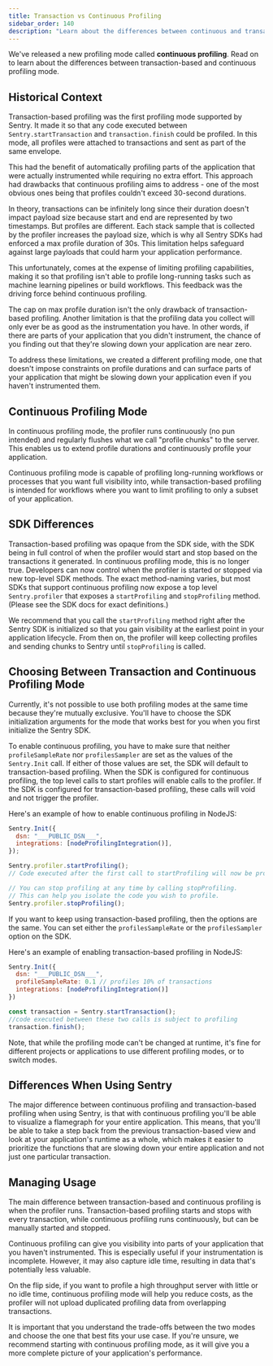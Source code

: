 ```yaml
---
title: Transaction vs Continuous Profiling
sidebar_order: 140
description: "Learn about the differences between continuous and transaction-based profiling."
---
```


We've released a new profiling mode called **continuous profiling**. Read on to learn about the differences between transaction-based and continuous profiling mode.

## Historical Context

Transaction-based profiling was the first profiling mode supported by Sentry. It made it so that any code executed between `Sentry.startTransaction` and `transaction.finish` could be profiled. In this mode, all profiles were attached to transactions and sent as part of the same envelope.

This had the benefit of automatically profiling parts of the application that were actually instrumented while requiring no extra effort. This approach had drawbacks that continuous profiling aims to address - one of the most obvious ones being that profiles couldn't exceed 30-second durations.

In theory, transactions can be infinitely long since their duration doesn't impact payload size because start and end are represented by two timestamps. But profiles are different. Each stack sample that is collected by the profiler increases the payload size, which is why all Sentry SDKs had enforced a max profile duration of 30s. This limitation helps safeguard against large payloads that could harm your application performance.

This unfortunately, comes at the expense of limiting profiling capabilities, making it so that profiling isn't able to profile long-running tasks such as machine learning pipelines or build workflows. This feedback was the driving force behind continuous profiling.

The cap on max profile duration isn't the only drawback of transaction-based profiling. Another limitation is that the profiling data you collect will only ever be as good as the instrumentation you have. In other words, if there are parts of your application that you didn't instrument, the chance of you finding out that they're slowing down your application are near zero.

To address these limitations, we created a different profiling mode, one that doesn't impose constraints on profile durations and can surface parts of your application that might be slowing down your application even if you haven't instrumented them.

## Continuous Profiling Mode

In continuous profiling mode, the profiler runs continuously (no pun intended) and regularly flushes what we call "profile chunks" to the server. This enables us to extend profile durations and continuously profile your application.

Continuous profiling mode is capable of profiling long-running workflows or processes that you want full visibility into, while transaction-based profiling is intended for workflows where you want to limit profiling to only a subset of your application.

## SDK Differences

Transaction-based profiling was opaque from the SDK side, with the SDK being in full control of when the profiler would start and stop based on the transactions it generated. In continuous profiling mode, this is no longer true. Developers can now control when the profiler is started or stopped via new top-level SDK methods. The exact method-naming varies, but most SDKs that support continuous profiling now expose a top level `Sentry.profiler` that exposes a `startProfiling` and `stopProfiling` method. (Please see the SDK docs for exact definitions.)

We recommend that you call the `startProfiling` method right after the Sentry SDK is initialized so that you gain visibility at the earliest point in your application lifecycle. From then on, the profiler will keep collecting profiles and sending chunks to Sentry until `stopProfiling` is called.

## Choosing Between Transaction and Continuous Profiling Mode

Currently, it's not possible to use both profiling modes at the same time because they're mutually exclusive. You'll have to choose the SDK initialization arguments for the mode that works best for you when you first initialize the Sentry SDK.

To enable continuous profiling, you have to make sure that neither `profileSampleRate` nor `profilesSampler` are set as the values of the `Sentry.Init` call. If either of those values are set, the SDK will default to transaction-based profiling. When the SDK is configured for continuous profiling, the top level calls to start profiles will enable calls to the profiler. If the SDK is configured for transaction-based profiling, these calls will void and not trigger the profiler.

Here's an example of how to enable continuous profiling in NodeJS:

```javascript
Sentry.Init({
  dsn: "___PUBLIC_DSN___",
  integrations: [nodeProfilingIntegration()],
});

Sentry.profiler.startProfiling();
// Code executed after the first call to startProfiling will now be profiled

// You can stop profiling at any time by calling stopProfiling.
// This can help you isolate the code you wish to profile.
Sentry.profiler.stopProfiling();
```

If you want to keep using transaction-based profiling, then the options are the same. You can set either the `profilesSampleRate` or the `profilesSampler` option on the SDK.

Here's an example of enabling transaction-based profiling in NodeJS:

```javascript
Sentry.Init({
  dsn: "___PUBLIC_DSN___",
  profileSampleRate: 0.1 // profiles 10% of transactions
  integrations: [nodeProfilingIntegration()]
})

const transaction = Sentry.startTransaction();
//code executed between these two calls is subject to profiling
transaction.finish();
```

Note, that while the profiling mode can't be changed at runtime, it's fine for different projects or applications to use different profiling modes, or to switch modes.

## Differences When Using Sentry

The major difference between continuous profiling and transaction-based profiling when using Sentry, is that with continuous profiling you'll be able to visualize a flamegraph for your entire application. This means, that you'll be able to take a step back from the previous transaction-based view and look at your application's runtime as a whole, which makes it easier to prioritize the functions that are slowing down your entire application and not just one particular transaction.

## Managing Usage

The main difference between transaction-based and continuous profiling is when the profiler runs. Transaction-based profiling starts and stops with every transaction, while continuous profiling runs continuously, but can be manually started and stopped.

Continuous profiling can give you visibility into parts of your application that you haven't instrumented. This is especially useful if your instrumentation is incomplete. However, it may also capture idle time, resulting in data that's potentially less valuable.

On the flip side, if you want to profile a high throughput server with little or no idle time, continuous profiling mode will help you reduce costs, as the profiler will not upload duplicated profiling data from overlapping transactions.

It is important that you understand the trade-offs between the two modes and choose the one that best fits your use case. If you're unsure, we recommend starting with continuous profiling mode, as it will give you a more complete picture of your application's performance.
